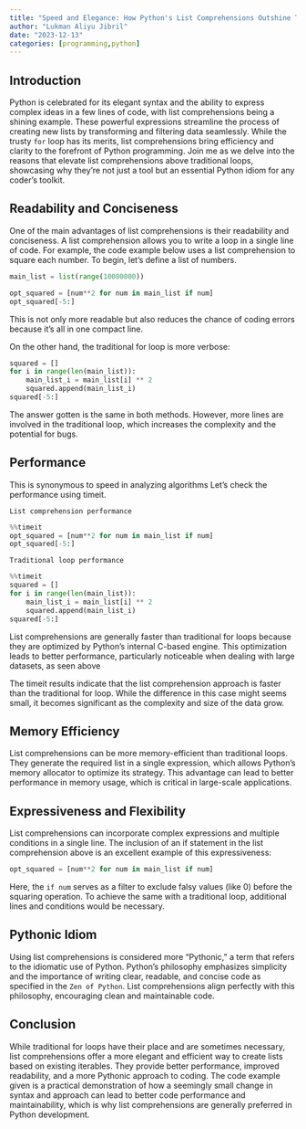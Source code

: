 ```yaml
---
title: "Speed and Elegance: How Python's List Comprehensions Outshine Traditional Loops"
author: "Lukman Aliyu Jibril"
date: "2023-12-13"
categories: [programming,python]
---
```


## Introduction

Python is celebrated for its elegant syntax and the ability to express complex ideas in a few lines of code, with list comprehensions being a shining example. These powerful expressions streamline the process of creating new lists by transforming and filtering data seamlessly. While the trusty `for` loop has its merits, list comprehensions bring efficiency and clarity to the forefront of Python programming. Join me as we delve into the reasons that elevate list comprehensions above traditional loops, showcasing why they're not just a tool but an essential Python idiom for any coder's toolkit.

## Readability and Conciseness

One of the main advantages of list comprehensions is their readability and conciseness. A list comprehension allows you to write a loop in a single line of code. For example, the code example below uses a list comprehension to square each number. To begin, let's define a list of numbers.

```python
main_list = list(range(10000000))
```

```python
opt_squared = [num**2 for num in main_list if num]
opt_squared[-5:]
```

This is not only more readable but also reduces the chance of coding errors because it's all in one compact line. 

On the other hand, the traditional for loop is more verbose:

```python
squared = []
for i in range(len(main_list)):
    main_list_i = main_list[i] ** 2
    squared.append(main_list_i)
squared[-5:]
```

The answer gotten is the same in both methods. However, more lines are involved in the traditional loop, which increases the complexity and the potential for bugs.

## Performance

This is synonymous to speed in analyzing algorithms Let's check the performance using timeit. 

`List comprehension performance`
```python
%%timeit
opt_squared = [num**2 for num in main_list if num]
opt_squared[-5:]
```

`Traditional loop performance`
```python
%%timeit
squared = []
for i in range(len(main_list)):
    main_list_i = main_list[i] ** 2
    squared.append(main_list_i)
squared[-5:]
```


List comprehensions are generally faster than traditional for loops because they are optimized by Python's internal C-based engine. This optimization leads to better performance, particularly noticeable when dealing with large datasets, as seen above

The timeit results  indicate that the list comprehension approach is faster than the traditional for loop. While the difference in this case might seems small, it becomes significant as the complexity and size of the data grow.

## Memory Efficiency

List comprehensions can be more memory-efficient than traditional loops. They generate the required list in a single expression, which allows Python's memory allocator to optimize its strategy. This advantage can lead to better performance in memory usage, which is critical in large-scale applications.

## Expressiveness and Flexibility

List comprehensions can incorporate complex expressions and multiple conditions in a single line. The inclusion of an if statement in the list comprehension above is an excellent example of this expressiveness:

```py
opt_squared = [num**2 for num in main_list if num]
```

Here, the `if num` serves as a filter to exclude falsy values (like 0) before the squaring operation. To achieve the same with a traditional loop, additional lines and conditions would be necessary.

## Pythonic Idiom

Using list comprehensions is considered more "Pythonic," a term that refers to the idiomatic use of Python. Python’s philosophy emphasizes simplicity and the importance of writing clear, readable, and concise code as specified in the `Zen of Python`. List comprehensions align perfectly with this philosophy, encouraging clean and maintainable code.

## Conclusion

While traditional for loops have their place and are sometimes necessary, list comprehensions offer a more elegant and efficient way to create lists based on existing iterables. They provide better performance, improved readability, and a more Pythonic approach to coding. The code example given is a practical demonstration of how a seemingly small change in syntax and approach can lead to better code performance and maintainability, which is why list comprehensions are generally preferred in Python development.






